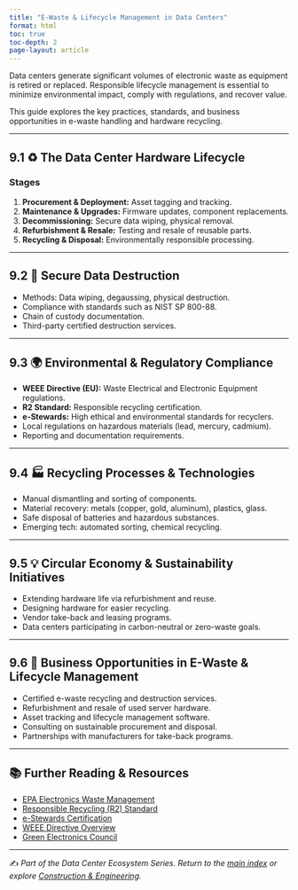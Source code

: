 ```yaml
---
title: "E-Waste & Lifecycle Management in Data Centers"
format: html
toc: true
toc-depth: 2
page-layout: article
---
```


Data centers generate significant volumes of electronic waste as equipment is retired or replaced. Responsible lifecycle management is essential to minimize environmental impact, comply with regulations, and recover value.

This guide explores the key practices, standards, and business opportunities in e-waste handling and hardware recycling.

---

## 9.1 ♻️ The Data Center Hardware Lifecycle

### Stages
1. **Procurement & Deployment:** Asset tagging and tracking.
2. **Maintenance & Upgrades:** Firmware updates, component replacements.
3. **Decommissioning:** Secure data wiping, physical removal.
4. **Refurbishment & Resale:** Testing and resale of reusable parts.
5. **Recycling & Disposal:** Environmentally responsible processing.

---

## 9.2 🔐 Secure Data Destruction

- Methods: Data wiping, degaussing, physical destruction.
- Compliance with standards such as NIST SP 800-88.
- Chain of custody documentation.
- Third-party certified destruction services.

---

## 9.3 🌍 Environmental & Regulatory Compliance

- **WEEE Directive (EU):** Waste Electrical and Electronic Equipment regulations.
- **R2 Standard:** Responsible recycling certification.
- **e-Stewards:** High ethical and environmental standards for recyclers.
- Local regulations on hazardous materials (lead, mercury, cadmium).
- Reporting and documentation requirements.

---

## 9.4 🏭 Recycling Processes & Technologies

- Manual dismantling and sorting of components.
- Material recovery: metals (copper, gold, aluminum), plastics, glass.
- Safe disposal of batteries and hazardous substances.
- Emerging tech: automated sorting, chemical recycling.

---

## 9.5 💡 Circular Economy & Sustainability Initiatives

- Extending hardware life via refurbishment and reuse.
- Designing hardware for easier recycling.
- Vendor take-back and leasing programs.
- Data centers participating in carbon-neutral or zero-waste goals.

---

## 9.6 💼 Business Opportunities in E-Waste & Lifecycle Management

- Certified e-waste recycling and destruction services.
- Refurbishment and resale of used server hardware.
- Asset tracking and lifecycle management software.
- Consulting on sustainable procurement and disposal.
- Partnerships with manufacturers for take-back programs.

---

## 📚 Further Reading & Resources

- [EPA Electronics Waste Management](https://www.epa.gov/smm-electronics)
- [Responsible Recycling (R2) Standard](https://sustainableelectronics.org/r2-standard/)
- [e-Stewards Certification](https://e-stewards.org/)
- [WEEE Directive Overview](https://ec.europa.eu/environment/waste/weee/index_en.htm)
- [Green Electronics Council](https://globalelectronicscouncil.org/)

---

✍️ *Part of the Data Center Ecosystem Series. Return to the [main index](index.html) or explore [Construction & Engineering](Engineering.html).*
